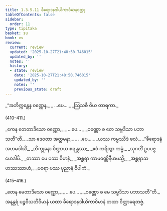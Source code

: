 ```yaml
---
title: 1.3.5.11 ခီရောဒနဒါယိကာဝိမာနဝတ္ထု
tableOfContents: false
sidebar:
  order: 11
type: tipitaka
basket: su
book: vv
review:
  current: review
  updated: '2025-10-27T21:48:50.746015'
  updated_by: ''
  notes: ''
  history:
  - state: review
    date: '2025-10-27T21:48:50.746015'
    updated_by: ''
    notes: ''
    previous_state: draft
---
```



<ReviewStatus review={frontmatter.review} showDetails={true} />

<HypothesisAnnotation frontmatter={frontmatter} />

<DynamicBreadcrumb />

<Division number="409" book="vv" e="ch" v="19" p="44">

<Paragraph number="419" type="verses" book="vv">
_“အဘိက္ကန္တေန ဝဏ္ဏေန,_  
_ …ပေ… _  
_ဩသဓီ ဝိယ တာရကာ._  


(410–411.)
</Paragraph>

<Paragraph number="420" type="verses" book="vv">
_ကေန တေတာဒိသော ဝဏ္ဏော,_  
_ …ပေ… _  
_ဝဏ္ဏော စ တေ သဗ္ဗဒိသာ ပဘာသတီ”တိ._  

</Paragraph>

</Division>
<Division number="412" book="vv" e="ch" v="19" p="44">

<Paragraph number="421" type="verses" book="vv">
_သာ ဒေဝတာ အတ္တမနာ,_  
_ …ပေ… _  
_ယဿ ကမ္မဿိဒံ ဖလံ._  

</Paragraph>

</Division>
<Division number="413" book="vv" e="ch" v="19" p="44">

<Paragraph number="422" type="verses" book="vv">
_“ခီရောဒနံ အဟမဒါသိံ,_  
_ဘိက္ခုနော ပိဏ္ဍာယ စရန္တဿ;_  
_ဧဝံ ကရိတွာ ကမ္မံ,_  
_သုဂတိံ ဥပပဇ္ဇ မောဒါမိ._  

</Paragraph>

</Division>
<Division number="414" book="vv" e="ch" v="19" p="45">

<Paragraph number="423" type="verses" book="vv">
_တဿာ မေ ပဿ ဝိမာနံ,_  
_အစ္ဆရာ ကာမဝဏ္ဏိနီဟမသ္မိ;_  
_အစ္ဆရာသဟဿဿာဟံ,_  
_ပဝရာ ပဿ ပုညာနံ ဝိပါကံ._  


(415–416.)
</Paragraph>

<Paragraph number="424" type="verses" book="vv">
_တေန မေတာဒိသော ဝဏ္ဏော,_  
_ …ပေ… _  
_ဝဏ္ဏော စ မေ သဗ္ဗဒိသာ ပဘာသတီ”တိ._  

</Paragraph>

<Paragraph number="425" book="vv">
အနန္တရံ ပဉ္စဝီသတိဝိမာနံ ယထာ ခီရောဒနဒါယိကာဝိမာနံ တထာ ဝိတ္ထာရေတဗ္ဗံ.
</Paragraph>
</Division>